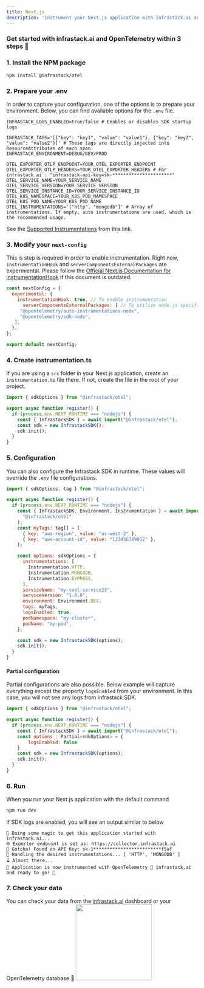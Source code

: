 ```yaml
---
title: Next.js
description: 'Instrument your Next.js application with infrastack.ai and OpenTelemetry'
---
```


### Get started with infrastack.ai and OpenTelemetry within 3 steps  🚀

<Steps>
  <Step title="Install the NPM package"></Step>
  <Step title="Configure your Next.js application"></Step>  
  <Step title="Power your applications with OpenTelemetry 🤝 infrastack.ai"></Step>
</Steps>

### 1. Install the NPM package

```bash 
npm install @infrastack/otel
```

### 2. Prepare your .env
In order to capture your configuration, one of the options is to prepare your environment. Below, you can find available options for the `.env` file.

```properties .env
INFRASTACK_LOGS_ENABLED=true/false # Enables or disables SDK startup logs

INFRASTACK_TAGS='[{"key": "key1", "value": "value1"}, {"key": "key2", "value": "value2"}]' # These tags are directly injected into ResourceAttributes of each span.
INFRASTACK_ENVIRONMENT=DEBUG/DEV/PROD 

OTEL_EXPORTER_OTLP_ENDPOINT=YOUR_OTEL_EXPORTER_ENDPOINT
OTEL_EXPORTER_OTLP_HEADERS=YOUR_OTEL_EXPORTER_HEADERS # For infrastack.ai : "infrastack-api-key=sk-**********************"
OTEL_SERVICE_NAME=YOUR_SERVICE_NAME
OTEL_SERVICE_VERSION=YOUR_SERVICE_VERSION
OTEL_SERVICE_INSTANCE_ID=YOUR_SERVICE_INSTANCE_ID
OTEL_K8S_NAMESPACE=YOUR_K8S_POD_NAMESPACE
OTEL_K8S_POD_NAME=YOUR_K8S_POD_NAME
OTEL_INSTRUMENTATIONS='["http", "mongodb"]' # Array of instrumentations. If empty, auto instrumentations are used, which is the recommended usage.
```

See the [Supported Instrumentations](https://github.com/infrastackai/infrastack/blob/main/packages/javascript/otel/src/instrumentations/index.ts) from this link.

### 3. Modify your `next-config`
This is step is required in order to enable instrumentation. Right now, `instrumentationHook` and `serverComponentsExternalPackages` are expermiental. Please follow the [Official Next.js Documentation for instrumentationHook]("https://nextjs.org/docs/app/api-reference/next-config-js/instrumentationHook") if this document is outdated.

```javascript next.config.mjs
const nextConfig = {
  experimental: {
    instrumentationHook: true, // To enable instrumentation
      serverComponentsExternalPackages: [ // To utilize node.js specific features in a next.js environment
     "@opentelemetry/auto-instrumentations-node",
     "@opentelemetry/sdk-node",
   ],
  },
};

export default nextConfig;
```

### 4. Create instrumentation.ts
<Info>If you are using a `src` folder in your Next.js application, create an `instrumentation.ts` file there. If not, create the file in the root of your project.</Info>


```javascript instrumentation.ts
import { sdkOptions } from "@infrastack/otel";

export async function register() {
  if (process.env.NEXT_RUNTIME === "nodejs") {
    const { InfrastackSDK } = await import("@infrastack/otel");
    const sdk = new InfrastackSDK();
    sdk.init();
  }
}
```

### 5. Configuration
You can also configure the Infrastack SDK in runtime. 
<Warning>These values will override the `.env` file configurations.</Warning>

```javascript instrumentation.ts
import { sdkOptions, tag } from "@infrastack/otel";

export async function register() {
  if (process.env.NEXT_RUNTIME === "nodejs") {
    const { InfrastackSDK, Environment, Instrumentation } = await import(
      "@infrastack/otel"
    );
    const myTags: tag[] = [
      { key: "aws-region", value: "us-west-2" },
      { key: "aws-account-id", value: "123456789012" },
    ];

    const options: sdkOptions = {
      instrumentations: [
        Instrumentation.HTTP,
        Instrumentation.MONGODB,
        Instrumentation.EXPRESS,
      ],
      serviceName: "my-cool-service23",
      serviceVersion: "1.0.0",
      environment: Environment.DEV,
      tags: myTags,
      logsEnabled: true,
      podNamespace: "my-cluster",
      podName: "my-pod",
    };

    const sdk = new InfrastackSDK(options);
    sdk.init();
  }
}
```

#### Partial configuration
Partial configurations are also possible. Below example will capture everything except the property `logsEnabled` from your environment. In this case, you will not see any logs from Infrastack SDK.

```javascript instrumentation.ts
import { sdkOptions } from "@infrastack/otel";

export async function register() {
  if (process.env.NEXT_RUNTIME === "nodejs") {
    const { InfrastackSDK } = await import("@infrastack/otel");
    const options : Partial<sdkOptions> = {
        logsEnabled: false
    }
    const sdk = new InfrastackSDK(options);
    sdk.init();
  }
}
```

### 6. Run
When you run your Next.js application with the default command
``` bash
npm run dev
```
<Check>If SDK logs are enabled, you will see an output similar to below</Check>

```
🧙 Doing some magic to get this application started with infrastack.ai...
🌐 Exporter endpoint is set as: https://collector.infrastack.ai
🔑 Gotcha! Found an API Key: sk-1*************************f5af
🎻 Handling the desired instrumentations... [ 'HTTP', 'MONGODB' ]
⌛ Almost there...
🚀 Application is now instrumented with OpenTelemetry 🤝 infrastack.ai and ready to go! 💪
```
### 7. Check your data
<Tip>You can check your data from the [infrastack.ai](https://app.infrastack.ai) dashboard or your OpenTelemetry database 💪 </Tip>
<img height="200" src="/images/dashboard.png" />
